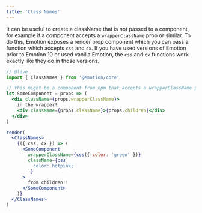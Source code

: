 ```yaml
---
title: 'Class Names'
---
```


It can be useful to create a className that is not passed to a component, for example if a component accepts a `wrapperClassName` prop or similar. To do this, Emotion exposes a render prop component which you can pass a function which accepts `css` and `cx`. If you have used versions of Emotion prior to Emotion 10 or used vanilla Emotion, the `css` and `cx` functions work exactly like they do in those versions.

```jsx
// @live
import { ClassNames } from '@emotion/core'

// this might be a component from npm that accepts a wrapperClassName prop
let SomeComponent = props => (
  <div className={props.wrapperClassName}>
    in the wrapper!
    <div className={props.className}>{props.children}</div>
  </div>
)

render(
  <ClassNames>
    {({ css, cx }) => (
      <SomeComponent
        wrapperClassName={css({ color: 'green' })}
        className={css`
          color: hotpink;
        `}
      >
        from children!!
      </SomeComponent>
    )}
  </ClassNames>
)
```
